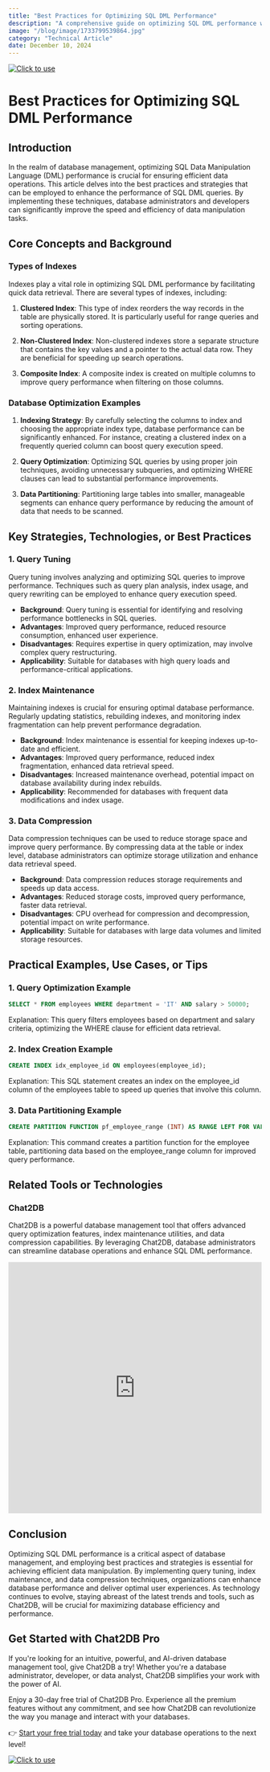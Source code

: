 ```yaml
---
title: "Best Practices for Optimizing SQL DML Performance"
description: "A comprehensive guide on optimizing SQL DML performance with best practices and strategies."
image: "/blog/image/1733799539864.jpg"
category: "Technical Article"
date: December 10, 2024
---
```

[![Click to use](/image/blog/bg/chat2db1.png)](https://app.chat2db.ai/)
# Best Practices for Optimizing SQL DML Performance


<Authors date="December 10, 2024">
  <Author name="Jing" link="https://chat2db.ai" />
</Authors>

## Introduction

In the realm of database management, optimizing SQL Data Manipulation Language (DML) performance is crucial for ensuring efficient data operations. This article delves into the best practices and strategies that can be employed to enhance the performance of SQL DML queries. By implementing these techniques, database administrators and developers can significantly improve the speed and efficiency of data manipulation tasks.

## Core Concepts and Background

### Types of Indexes

Indexes play a vital role in optimizing SQL DML performance by facilitating quick data retrieval. There are several types of indexes, including:

1. **Clustered Index**: This type of index reorders the way records in the table are physically stored. It is particularly useful for range queries and sorting operations.

2. **Non-Clustered Index**: Non-clustered indexes store a separate structure that contains the key values and a pointer to the actual data row. They are beneficial for speeding up search operations.

3. **Composite Index**: A composite index is created on multiple columns to improve query performance when filtering on those columns.

### Database Optimization Examples

1. **Indexing Strategy**: By carefully selecting the columns to index and choosing the appropriate index type, database performance can be significantly enhanced. For instance, creating a clustered index on a frequently queried column can boost query execution speed.

2. **Query Optimization**: Optimizing SQL queries by using proper join techniques, avoiding unnecessary subqueries, and optimizing WHERE clauses can lead to substantial performance improvements.

3. **Data Partitioning**: Partitioning large tables into smaller, manageable segments can enhance query performance by reducing the amount of data that needs to be scanned.

## Key Strategies, Technologies, or Best Practices

### 1. Query Tuning

Query tuning involves analyzing and optimizing SQL queries to improve performance. Techniques such as query plan analysis, index usage, and query rewriting can be employed to enhance query execution speed.

- **Background**: Query tuning is essential for identifying and resolving performance bottlenecks in SQL queries.
- **Advantages**: Improved query performance, reduced resource consumption, enhanced user experience.
- **Disadvantages**: Requires expertise in query optimization, may involve complex query restructuring.
- **Applicability**: Suitable for databases with high query loads and performance-critical applications.

### 2. Index Maintenance

Maintaining indexes is crucial for ensuring optimal database performance. Regularly updating statistics, rebuilding indexes, and monitoring index fragmentation can help prevent performance degradation.

- **Background**: Index maintenance is essential for keeping indexes up-to-date and efficient.
- **Advantages**: Improved query performance, reduced index fragmentation, enhanced data retrieval speed.
- **Disadvantages**: Increased maintenance overhead, potential impact on database availability during index rebuilds.
- **Applicability**: Recommended for databases with frequent data modifications and index usage.

### 3. Data Compression

Data compression techniques can be used to reduce storage space and improve query performance. By compressing data at the table or index level, database administrators can optimize storage utilization and enhance data retrieval speed.

- **Background**: Data compression reduces storage requirements and speeds up data access.
- **Advantages**: Reduced storage costs, improved query performance, faster data retrieval.
- **Disadvantages**: CPU overhead for compression and decompression, potential impact on write performance.
- **Applicability**: Suitable for databases with large data volumes and limited storage resources.

## Practical Examples, Use Cases, or Tips

### 1. Query Optimization Example

```sql
SELECT * FROM employees WHERE department = 'IT' AND salary > 50000;
```

Explanation: This query filters employees based on department and salary criteria, optimizing the WHERE clause for efficient data retrieval.

### 2. Index Creation Example

```sql
CREATE INDEX idx_employee_id ON employees(employee_id);
```

Explanation: This SQL statement creates an index on the employee_id column of the employees table to speed up queries that involve this column.

### 3. Data Partitioning Example

```sql
CREATE PARTITION FUNCTION pf_employee_range (INT) AS RANGE LEFT FOR VALUES (10000, 20000, 30000);
```

Explanation: This command creates a partition function for the employee table, partitioning data based on the employee_range column for improved query performance.

## Related Tools or Technologies

### Chat2DB

Chat2DB is a powerful database management tool that offers advanced query optimization features, index maintenance utilities, and data compression capabilities. By leveraging Chat2DB, database administrators can streamline database operations and enhance SQL DML performance.

<iframe width="100%" height="500" src="https://www.youtube.com/embed/bsg3yF7al_I?si=60QprvANg_nd1U-8" title="YouTube video player" frameborder="0" allow="accelerometer; autoplay; clipboard-write; encrypted-media; gyroscope; picture-in-picture; web-share" referrerpolicy="strict-origin-when-cross-origin" allowfullscreen></iframe>

## Conclusion

Optimizing SQL DML performance is a critical aspect of database management, and employing best practices and strategies is essential for achieving efficient data manipulation. By implementing query tuning, index maintenance, and data compression techniques, organizations can enhance database performance and deliver optimal user experiences. As technology continues to evolve, staying abreast of the latest trends and tools, such as Chat2DB, will be crucial for maximizing database efficiency and performance.



## Get Started with Chat2DB Pro

If you're looking for an intuitive, powerful, and AI-driven database management tool, give Chat2DB a try! Whether you're a database administrator, developer, or data analyst, Chat2DB simplifies your work with the power of AI.

Enjoy a 30-day free trial of Chat2DB Pro. Experience all the premium features without any commitment, and see how Chat2DB can revolutionize the way you manage and interact with your databases.

👉 [Start your free trial today](https://app.chat2db.ai/) and take your database operations to the next level!

[![Click to use](/image/blog/bg/chat2db.jpg)](https://app.chat2db.ai/)